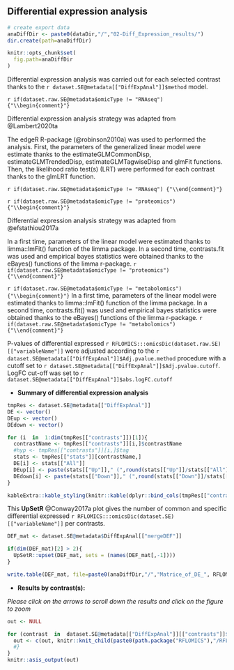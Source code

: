 ## Differential expression analysis

```r
# create export data
anaDiffDir <- paste0(dataDir,"/","02-Diff_Expression_results/")
dir.create(path=anaDiffDir)

knitr::opts_chunk$set(
  fig.path=anaDiffDir
)

```

<!-- ## Summary table of differential expression analysis -->


Differential expression analysis was carried out for each selected contrast thanks to the `r dataset.SE@metadata[["DiffExpAnal"]]$method` model.

`r if(dataset.raw.SE@metadata$omicType != "RNAseq") {"\\begin{comment}"}`

Differential expression analysis strategy was adapted from @Lambert2020ta

The edgeR R-package (@robinson2010a) was used to performed the analysis. 
First, the parameters of the generalized linear model were estimate thanks to the 
estimateGLMCommonDisp, estimateGLMTrendedDisp, estimateGLMTagwiseDisp and glmFit functions.
Then, the likelihood ratio test(s) (LRT) were performed for each contrast thanks to the glmLRT 
function.

`r if(dataset.raw.SE@metadata$omicType != "RNAseq") {"\\end{comment}"}`

`r if(dataset.raw.SE@metadata$omicType != "proteomics") {"\\begin{comment}"}`

Differential expression analysis strategy was adapted from @efstathiou2017a

In a first time, parameters of the linear model were estimated thanks to limma::lmFit() function of the limma package.
In a second time, contrasts.fit was used and empirical bayes statistics were obtained thanks to the eBayes() functions of the limma r-package.
`r if(dataset.raw.SE@metadata$omicType != "proteomics") {"\\end{comment}"}`

`r if(dataset.raw.SE@metadata$omicType != "metabolomics") {"\\begin{comment}"}`
In a first time, parameters of the linear model were estimated thanks to limma::lmFit() function of the limma package.
In a second time, contrasts.fit() was used and empirical bayes statistics were obtained thanks to the eBayes() functions of the limma r-package.
`r if(dataset.raw.SE@metadata$omicType != "metabolomics") {"\\end{comment}"}`


P-values of differential expressed `r RFLOMICS:::omicsDic(dataset.raw.SE)[["variableName"]]` were adjusted according 
to the `r dataset.SE@metadata[["DiffExpAnal"]]$Adj.pvalue.method` procedure with a cutoff set to `r dataset.SE@metadata[["DiffExpAnal"]]$Adj.pvalue.cutoff`.
LogFC cut-off was set to `r dataset.SE@metadata[["DiffExpAnal"]]$abs.logFC.cutoff`


* **Summary of differential expression analysis**

```r

tmpRes <- dataset.SE@metadata[["DiffExpAnal"]]
DE <- vector()
DEup <- vector()
DEdown <- vector()

for (i  in  1:dim(tmpRes[["contrasts"]])[1]){
  contrastName <- tmpRes[["contrasts"]][i,]$contrastName
  #hyp <- tmpRes[["contrasts"]][i,]$tag
  stats <- tmpRes[["stats"]][contrastName,]
  DE[i] <- stats[["All"]]
  DEup[i] <- paste(stats[["Up"]]," (",round(stats[["Up"]]/stats[["All"]],2)*100," %)",sep="")
  DEdown[i] <- paste(stats[["Down"]]," (",round(stats[["Down"]]/stats[["All"]],2)*100," %)",sep="")
}

```


```r
kableExtra::kable_styling(knitr::kable(dplyr::bind_cols(tmpRes[["contrasts"]][,c("tag","contrastName")], data.frame("DE.Tot"=DE,"DE.Up"=DEup,"DE.Down"=DEdown)), row.names=FALSE, caption=NULL, format="html"), font_size=12)
```


This **UpSetR** @Conway2017a plot gives the number of common and specific differential expressed `r RFLOMICS:::omicsDic(dataset.SE)[["variableName"]]` per contrasts.

```r

DEF_mat <- dataset.SE@metadata$DiffExpAnal[["mergeDEF"]]

if(dim(DEF_mat)[2] > 2){
  UpSetR::upset(DEF_mat, sets = (names(DEF_mat[,-1]))) 
}

write.table(DEF_mat, file=paste0(anaDiffDir,"/","Matrice_of_DE_", RFLOMICS:::omicsDic(dataset.SE)[["variableName"]],"_per_Constrast.txt"), sep="\t",quote=FALSE,col.names=TRUE,row.names=FALSE)


```

* **Results by contrast(s):**

*Please click on the arrows to scroll down the results and click on the figure to zoom*

```r

out <- NULL

for (contrast  in  dataset.SE@metadata[["DiffExpAnal"]][["contrasts"]]$contrastName) {
  out <- c(out, knitr::knit_child(paste0(path.package("RFLOMICS"),"/RFLOMICSapp/","report_04_diff_analysis_per_contrast.Rmd"), quiet=TRUE))  
  #}
}
knitr::asis_output(out)
```


